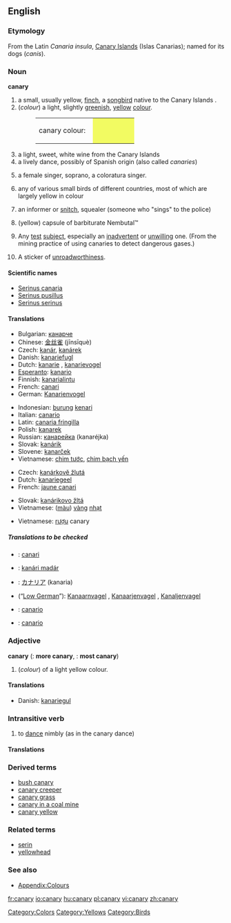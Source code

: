 {{wikipedia}}
==English==

===Etymology===
From the Latin ''Canaria insula'', [[Canary Islands]] (Islas Canarias); named for its dogs (''canis'').

===Noun===
'''canary'''

# a small, usually yellow, [[finch]], a [[songbird]] native to the Canary Islands . 
# (''colour'') a light, slightly [[green]]ish, [[yellow]] [[colour]].
#: <table><tr><td>canary colour: &nbsp;</td><td bgcolor="#F2FB62" width="80">&nbsp; </td></tr></table>
# a light, sweet, white wine from the Canary Islands
# a lively dance, possibly of Spanish origin (also called ''canaries'')
# {{colloquial}} a female singer, soprano, a coloratura singer.
# any of various small birds of different countries, most of which are largely yellow in colour
# {{slang}} an informer or [[snitch]], squealer (someone who "sings" to the police)
# {{slang}} (yellow) capsule of barbiturate Nembutal™
# {{italbrac|metaphorically}} Any [[test]] [[subject]], especially an [[inadvertent]] or [[unwilling]] one.  (From the mining practice of using canaries to detect dangerous gases.)
# {{italbrac|Australia|colloquial}} A sticker of [[unroadworthiness]].

====Scientific names====
*[[Serinus canaria]]
*[[Serinus pusillus]]
*[[Serinus serinus]]

====Translations====
{{top|Bird from Canary Islands}}
*Bulgarian: [[кaнaрчe]] {{n}}
*Chinese: [[金丝雀]] (jīnsīquè)
*Czech: [[kanár]], [[kanárek]] {{m}}
*Danish: [[kanariefugl]] {{g|Danish}}
*Dutch: [[kanarie]] {{m}}, [[kanarievogel]] {{m}}
*[[Esperanto]]: [[kanario]]
*Finnish: [[kanarialintu]]
*French: [[canari]] {{m}}
*German: [[Kanarienvogel]] {{m}}
{{mid}}
*Indonesian: [[burung]] [[kenari]] 
*Italian: [[canario]] {{m}}
*Latin: [[canaria fringilla]] {{m}}
*Polish: [[kanarek]] {{m}}
*Russian: [[кaнaрeйкa]] (kanaréjka) {{f}}
*Slovak: [[kanárik]] {{m}}
*Slovene: [[kanarček]] {{m}}
*Vietnamese: [[chim tước]], [[chim bạch yến]]
{{bottom}}

{{top|Colour}}
*Czech: [[kanárkově žlutá]] {{f}}
*Dutch: [[kanariegeel]] {{n}} 
*French: [[jaune canari]] {{m}}
{{mid}}
*Slovak: [[kanárikovo žltá]] {{f}}
*Vietnamese: ([[màu]]) [[vàng]] [[nhạt]]
{{bottom}}

{{top|Wine}}
*Vietnamese: [[rượu]] canary
{{mid}}
{{bottom}}

{{top|Dance}}
{{mid}}
{{bottom}}

{{top|Soprano}}
{{mid}}
{{bottom}}

{{top|Small yellow bird in general}}
{{mid}}
{{bottom}}

{{top|Squealer}}
{{mid}}
{{bottom}}

{{top|Nembutal-capsule}}
{{mid}}
{{bottom}}

{{top|Test object}}
{{mid}}
{{bottom}}

=====Translations to be checked=====
{{checktrans}}
*{{ttbc|Catalan}}: [[canari]] {{m}}
*{{ttbc|Hungarian}}: [[kanári madár]]
*{{ttbc|Japanese}}: [[カナリア]] (kanaria)
*{{ttbc|Low Saxon}} (“[[Low German]]”): [[Kanaarnvagel]] {{m}}, [[Kanaarjenvagel]] {{m}}, [[Kanaljenvagel]] {{m}}
*{{ttbc|Portuguese}}: [[canario]] {{m}}
*{{ttbc|Spanish}}: [[canario]] {{m}}

===Adjective===
'''canary'''  ({{compar}}: '''more canary''', {{superl}}: '''most canary''')

# (''colour'') of a light yellow colour.

====Translations====
{{top}}
*Danish: [[kanariegul]]
{{mid}}
{{bottom}}

===Intransitive verb===
{{en-verb|canar|i|ed}}

# to [[dance]] nimbly (as in the canary dance)

====Translations====
{{top}}
{{mid}}
{{bottom}}

===Derived terms===
*[[bush canary]]
*[[canary creeper]]
*[[canary grass]]
*[[canary in a coal mine]]
*[[canary yellow]]

===Related terms===
*[[serin]]
*[[yellowhead]]

===See also===
*[[Wiktionary_Appendix:Colours|Appendix:Colours]]

[[Category:Colors]]
[[Category:Yellows]]
[[Category:Birds]]

[[fr:canary]]
[[io:canary]]
[[hu:canary]]
[[pl:canary]]
[[vi:canary]]
[[zh:canary]]